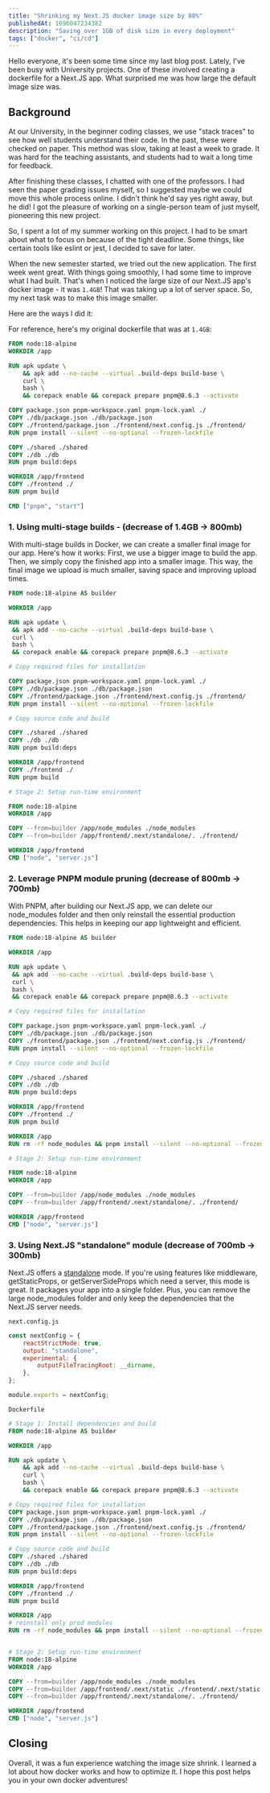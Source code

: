 ```yaml
---
title: "Shrinking my Next.JS docker image size by 80%"
publishedAt: 1696047234382
description: "Saving over 1GB of disk size in every deployment"
tags: ["docker", "ci/cd"]
---
```


Hello everyone, it's been some time since my last blog post. Lately, I've been busy with University projects. One of these involved creating a dockerfile for a Next.JS app. What surprised me was how large the default image size was.

## Background

At our University, in the beginner coding classes, we use "stack traces" to see how well students understand their code. In the past, these were checked on paper. This method was slow, taking at least a week to grade. It was hard for the teaching assistants, and students had to wait a long time for feedback.

After finishing these classes, I chatted with one of the professors. I had seen the paper grading issues myself, so I suggested maybe we could move this whole process online. I didn't think he'd say yes right away, but he did! I got the pleasure of working on a single-person team of just myself, pioneering this new project.

So, I spent a lot of my summer working on this project. I had to be smart about what to focus on because of the tight deadline. Some things, like certain tools like eslint or jest, I decided to save for later.

When the new semester started, we tried out the new application. The first week went great. With things going smoothly, I had some time to improve what I had built. That's when I noticed the large size of our Next.JS app's docker image - it was `1.4GB`! That was taking up a lot of server space. So, my next task was to make this image smaller.

Here are the ways I did it:

For reference, here's my original dockerfile that was at `1.4GB`:

```dockerfile
FROM node:18-alpine
WORKDIR /app

RUN apk update \
    && apk add --no-cache --virtual .build-deps build-base \
    curl \
    bash \
    && corepack enable && corepack prepare pnpm@8.6.3 --activate

COPY package.json pnpm-workspace.yaml pnpm-lock.yaml ./
COPY ./db/package.json ./db/package.json
COPY ./frontend/package.json ./frontend/next.config.js ./frontend/
RUN pnpm install --silent --no-optional --frozen-lockfile

COPY ./shared ./shared
COPY ./db ./db
RUN pnpm build:deps

WORKDIR /app/frontend
COPY ./frontend ./
RUN pnpm build

CMD ["pnpm", "start"]
```

### 1. Using multi-stage builds - (decrease of 1.4GB -> 800mb)

With multi-stage builds in Docker, we can create a smaller final image for our app. Here's how it works: First, we use a bigger image to build the app. Then, we simply copy the finished app into a smaller image. This way, the final image we upload is much smaller, saving space and improving upload times.

```dockerfile
FROM node:18-alpine AS builder

WORKDIR /app

RUN apk update \
 && apk add --no-cache --virtual .build-deps build-base \
 curl \
 bash \
 && corepack enable && corepack prepare pnpm@8.6.3 --activate

# Copy required files for installation

COPY package.json pnpm-workspace.yaml pnpm-lock.yaml ./
COPY ./db/package.json ./db/package.json
COPY ./frontend/package.json ./frontend/next.config.js ./frontend/
RUN pnpm install --silent --no-optional --frozen-lockfile

# Copy source code and build

COPY ./shared ./shared
COPY ./db ./db
RUN pnpm build:deps

WORKDIR /app/frontend
COPY ./frontend ./
RUN pnpm build

# Stage 2: Setup run-time environment

FROM node:18-alpine
WORKDIR /app

COPY --from=builder /app/node_modules ./node_modules
COPY --from=builder /app/frontend/.next/standalone/. ./frontend/

WORKDIR /app/frontend
CMD ["node", "server.js"]
```

### 2. Leverage PNPM module pruning (decrease of 800mb -> 700mb)

With PNPM, after building our Next.JS app, we can delete our node_modules folder and then only reinstall the essential production dependencies. This helps in keeping our app lightweight and efficient.

```dockerfile
FROM node:18-alpine AS builder

WORKDIR /app

RUN apk update \
 && apk add --no-cache --virtual .build-deps build-base \
 curl \
 bash \
 && corepack enable && corepack prepare pnpm@8.6.3 --activate

# Copy required files for installation

COPY package.json pnpm-workspace.yaml pnpm-lock.yaml ./
COPY ./db/package.json ./db/package.json
COPY ./frontend/package.json ./frontend/next.config.js ./frontend/
RUN pnpm install --silent --no-optional --frozen-lockfile

# Copy source code and build

COPY ./shared ./shared
COPY ./db ./db
RUN pnpm build:deps

WORKDIR /app/frontend
COPY ./frontend ./
RUN pnpm build

WORKDIR /app
RUN rm -rf node_modules && pnpm install --silent --no-optional --frozen-lockfile --prod

# Stage 2: Setup run-time environment

FROM node:18-alpine
WORKDIR /app

COPY --from=builder /app/node_modules ./node_modules
COPY --from=builder /app/frontend/.next/standalone/. ./frontend/

WORKDIR /app/frontend
CMD ["node", "server.js"]

```

### 3. Using Next.JS "standalone" module (decrease of 700mb -> 300mb)

Next.JS offers a [standalone](https://nextjs.org/docs/pages/api-reference/next-config-js/output) mode. If you're using features like middleware, getStaticProps, or getServerSideProps which need a server, this mode is great. It packages your app into a single folder. Plus, you can remove the large node_modules folder and only keep the dependencies that the Next.JS server needs.

`next.config.js`

```javascript
const nextConfig = {
    reactStrictMode: true,
    output: "standalone",
    experimental: {
        outputFileTracingRoot: __dirname,
    },
};

module.exports = nextConfig;
```

`Dockerfile`

```dockerfile
# Stage 1: Install dependencies and build
FROM node:18-alpine AS builder

WORKDIR /app

RUN apk update \
    && apk add --no-cache --virtual .build-deps build-base \
    curl \
    bash \
    && corepack enable && corepack prepare pnpm@8.6.3 --activate

# Copy required files for installation
COPY package.json pnpm-workspace.yaml pnpm-lock.yaml ./
COPY ./db/package.json ./db/package.json
COPY ./frontend/package.json ./frontend/next.config.js ./frontend/
RUN pnpm install --silent --no-optional --frozen-lockfile

# Copy source code and build
COPY ./shared ./shared
COPY ./db ./db
RUN pnpm build:deps

WORKDIR /app/frontend
COPY ./frontend ./
RUN pnpm build

WORKDIR /app
# reinstall only prod modules
RUN rm -rf node_modules && pnpm install --silent --no-optional --frozen-lockfile --prod


# Stage 2: Setup run-time environment
FROM node:18-alpine
WORKDIR /app

COPY --from=builder /app/node_modules ./node_modules
COPY --from=builder /app/frontend/.next/static ./frontend/.next/static
COPY --from=builder /app/frontend/.next/standalone/. ./frontend/

WORKDIR /app/frontend
CMD ["node", "server.js"]
```

## Closing

Overall, it was a fun experience watching the image size shrink. I learned a lot about how docker works and how to optimize it. I hope this post helps you in your own docker adventures!
